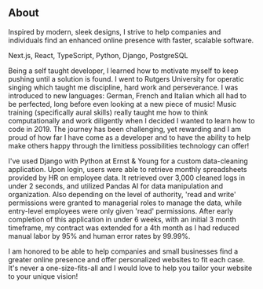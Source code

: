 ## About

>

Inspired by modern, sleek designs, I strive to help companies and individuals find an enhanced online presence with faster, scalable software. 

Next.js, React, TypeScript, Python, Django, PostgreSQL 

Being a self taught developer, I learned how to motivate myself to keep pushing until a solution is found. I went to Rutgers University for operatic singing which taught me discipline, hard work and perseverance. I was introduced to new languages: German, French and Italian which all had to be perfected, long before even looking at a new piece of music! Music training (specifically aural skills) really taught me how to think computationally and work diligently when I decided I wanted to learn how to code in 2019. The journey has been challenging, yet rewarding and I am proud of how far I have come as a developer and to have the ability to help make others happy through the limitless possibilities technology can offer!

I've used Django with Python at Ernst & Young for a custom data-cleaning application. Upon login, users were able to retrieve monthly spreadsheets provided by HR on employee data. It retrieved over 3,000 cleaned logs in under 2 seconds, and utilized Pandas AI for data manipulation and organization. Also depending on the level of authority, 'read and write' permissions were granted to managerial roles to manage the data, while entry-level employees were only given 'read' permissions. After early completion of this application in under 6 weeks, with an initial 3 month timeframe, my contract was extended for a 4th month as I had reduced manual labor by 95% and human error rates by 99.99%.

I am honored to be able to help companies and small businesses find a greater online presence and offer personalized websites to fit each case. It's never a one-size-fits-all and I would love to help you tailor your website to your unique vision! 

